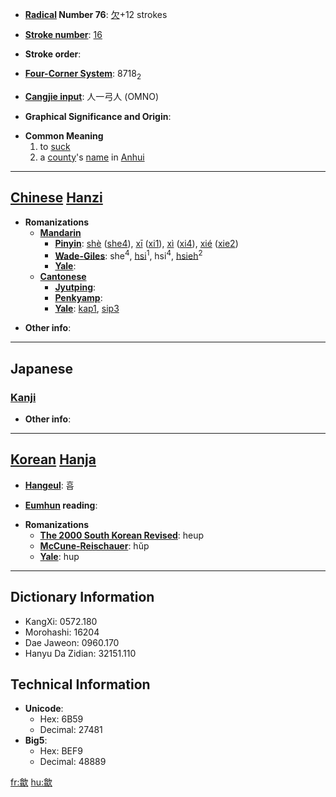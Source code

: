 * '''[[Wiktionary:Chinese radical index| Radical]] Number 76''': [[Wiktionary:Chinese radical index 欠|欠]]+12 strokes

* '''[[Wiktionary:Chinese total strokes index|Stroke number]]''': [[Wiktionary:Chinese total strokes index 16|16]]

* '''Stroke order''': 

* '''[[Wiktionary:Chinese four corner index|Four-Corner System]]''': 8718<sub>2</sub>

* '''[[Wiktionary:Chinese Cangjie index|Cangjie input]]''': 人一弓人 (OMNO)

* '''Graphical Significance and Origin''': 

* '''Common Meaning'''
*#to [[suck]]
*# a [[county]]'s [[name]] in [[Anhui]]


----

== [[Chinese]] [[Hanzi]] ==

* '''Romanizations'''
** '''[[Mandarin]]'''
*** '''[[Pinyin]]''': [[shè]] ([[she4]]), [[xī]] ([[xi1]]), [[xì]] ([[xi4]]), [[xié]] ([[xie2]])
*** '''[[Wade-Giles]]''': she<sup>4</sup>, [[hsi]]<sup>1</sup>, hsi<sup>4</sup>, [[hsieh]]<sup>2</sup>
*** '''[[Yale]]''': 
** '''[[Cantonese]]'''
*** '''[[Jyutping]]''':
*** '''[[Penkyamp]]''': 
*** '''[[Yale]]''': [[kap1]], [[sip3]]

* '''Other info''': 

----

==Japanese==
===[[Kanji]]===
{{kanji|on readings=[[きゅう]] (kyū), [[しょう]] (shō), [[きょう]] (kyō)
|kun readings=[[すう]] (suu)
}}

* '''Other info''':  

----

== [[Korean]] [[Hanja]] ==

* '''[[Hangeul]]''': 흡

* '''[[Eumhun]] reading''': 

* '''Romanizations'''
** '''[[The 2000 South Korean Revised Romanization|The 2000 South Korean Revised]]''': heup
** '''[[McCune-Reischauer]]''': hŭp
** '''[[Yale]]''': hup

----

== Dictionary Information ==

* KangXi: 0572.180
* Morohashi: 16204
* Dae Jaweon: 0960.170
* Hanyu Da Zidian: 32151.110

== Technical Information ==

* '''Unicode''':
** Hex: 6B59
** Decimal: 27481
* '''Big5''':
** Hex: BEF9
** Decimal: 48889

[[fr:歙]]
[[hu:歙]]